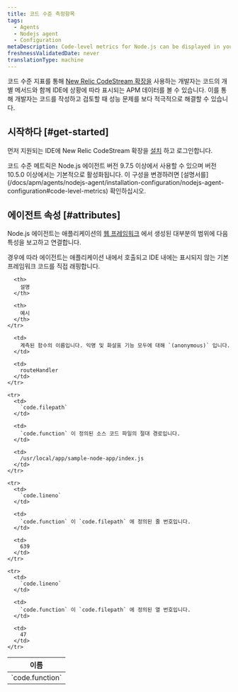 ```yaml
---
title: 코드 수준 측정항목
tags:
  - Agents
  - Nodejs agent
  - Configuration
metaDescription: Code-level metrics for Node.js can be displayed in your IDE using the New Relic CodeStream extension.
freshnessValidatedDate: never
translationType: machine
---
```


코드 수준 지표를 통해 [New Relic CodeStream 확장을](/docs/codestream/observability/code-level-metrics) 사용하는 개발자는 코드의 개별 메서드와 함께 IDE에 상황에 따라 표시되는 APM 데이터를 볼 수 있습니다. 이를 통해 개발자는 코드를 작성하고 검토할 때 성능 문제를 보다 적극적으로 해결할 수 있습니다.

## 시작하다 [#get-started]

먼저 지원되는 IDE에 New Relic CodeStream 확장을 [설치](/docs/codestream/start-here/install-codestream) 하고 로그인합니다.

<Callout variant="important">
  코드 수준 메트릭은 Node.js 에이전트 버전 9.7.5 이상에서 사용할 수 있으며 버전 10.5.0 이상에서는 기본적으로 활성화됩니다. 이 구성을 변경하려면 [설명서를](/docs/apm/agents/nodejs-agent/installation-configuration/nodejs-agent-configuration#code-level-metrics) 확인하십시오.
</Callout>

## 에이전트 속성 [#attributes]

Node.js 에이전트는 애플리케이션의 [웹 프레임워크](/docs/apm/agents/nodejs-agent/getting-started/compatibility-requirements-nodejs-agent#support) 에서 생성된 대부분의 범위에 다음 특성을 보고하고 연결합니다.

<Callout variant="important">
  경우에 따라 에이전트는 애플리케이션 내에서 호출되고 IDE 내에는 표시되지 않는 기본 프레임워크 코드를 직접 래핑합니다.
</Callout>

<table>
  <thead>
    <tr>
      <th style={{ width: "300px" }}>
        이름
      </th>

      <th>
        설명
      </th>

      <th>
        예시
      </th>
    </tr>
  </thead>

  <tbody>
    <tr>
      <td>
        `code.function`
      </td>

      <td>
        계측된 함수의 이름입니다. 익명 및 화살표 기능 모두에 대해 `(anonymous)` 입니다.
      </td>

      <td>
        routeHandler
      </td>
    </tr>

    <tr>
      <td>
        `code.filepath`
      </td>

      <td>
        `code.function` 이 정의된 소스 코드 파일의 절대 경로입니다.
      </td>

      <td>
        /usr/local/app/sample-node-app/index.js
      </td>
    </tr>

    <tr>
      <td>
        `code.lineno`
      </td>

      <td>
        `code.function` 이 `code.filepath` 에 정의된 줄 번호입니다.
      </td>

      <td>
        639
      </td>
    </tr>

    <tr>
      <td>
        `code.lineno`
      </td>

      <td>
        `code.function` 이 `code.filepath` 에 정의된 열 번호입니다.
      </td>

      <td>
        47
      </td>
    </tr>
  </tbody>
</table>
